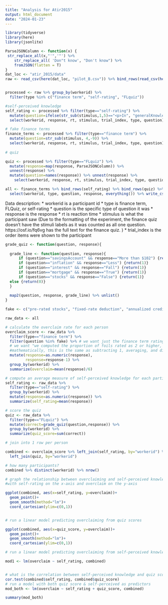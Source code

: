 ```yaml
---
title: "Analysis for Atir2015"
output: html_document
date: "2024-01-23"
---
```


```r
library(tidyverse)
library(here)
library(jsonlite)

ParseJSONColumn <- function(x) {
 str_replace_all(x,"'",'"') %>% 
    str_replace_all( 'Don"t know', "Don't know") %>% 
    fromJSON(flatten = T)
}
dat_loc <- "atir_2015/data"
raw <- read_csv(here(dat_loc, "pilot_B.csv")) %>% bind_rows(read_csv(here(dat_loc, "pilot_A.csv")))


processed <- raw %>% group_by(workerid) %>% 
  filter(type %in% c("finance term", "self-rating", "FLquiz"))

#self-perceived knowledge
self_rating <- processed %>% filter(type=="self-rating") %>% 
  mutate(question=ifelse(str_sub(stimulus,1,5)=="<p>In", "generalKnowledge", "compareAmerican")) %>% 
  select(workerid, response, rt, stimulus, trial_index, type, question)

# fake finance terms
finance_terms <- processed %>% filter(type=="finance term") %>% 
  mutate(question=str_sub(stimulus, 4,-9)) %>% 
  select(workerid, response, rt, stimulus, trial_index, type, question)
  
# quiz

quiz <- processed %>% filter(type=="FLquiz") %>% 
  mutate(response=map(response, ParseJSONColumn)) %>% 
  unnest(response) %>% 
  mutate(question=names(response)) %>% unnest(response) %>% 
    select(workerid, response, rt, stimulus, trial_index, type, question)

all <- finance_terms %>% bind_rows(self_rating) %>% bind_rows(quiz) %>% arrange(workerid) %>% 
  select(workerid, type, question, response, everything()) %>% write_csv(here(dat_loc, "pilot_data.csv"))
```

Data description:
* workerid is a participant id
* type is finance term, FLQuiz, or self-rating
* question is the specific type of question it was 
* response is the response
* rt is reaction time
* stimulus is what the participant saw (Due to the formatting of the experiment, the finance quiz doesn't have the stimuli labels as it was counted as all one question. https://osf.io/fq6vg has the full text for the finance quiz. )
* trial_index is the order items were shown to the participant 


```r
grade_quiz <- function(question, response){
  
  grade_line <- function(question, response){
      if (question=="savingsAccount" && response=="More than $102") {return(1)}
      if (question=="inflation" && response=="Less") {return(1)}
      if (question=="interest" && response=="Fall") {return(1)}
      if (question=="mortgage" && response=="True") {return(1)}
      if (question=="stocks" && response=="False") {return(1)}
  else {return(0)}
  }
  
  map2(question, response, grade_line) %>% unlist()
}

fake <- c("pre-rated stocks", "fixed-rate deduction", "annualized credit")

raw_data <- all 

# calculate the overclaim rate for each person
overclaim_score <- raw_data %>% 
  filter(type=="finance term") %>%
  filter(question %in% fake) %>% # we want just the finance term ratings for the fake terms 
  # we want "we computed the proportion of foils rated as 2 or higher, the proportion of foils rated as 3 or higher, and so on for 4, 5, 6, and 7, and then averaged these proportions"
  #mathematically, this is the same as subtracting 1, averaging, and dividing by 6
  mutate(response=as.numeric(response),
         response=response-1) %>% 
  group_by(workerid) %>% 
  summarize(overclaim=mean(response)/6)

# compute an average measure of self-perceived knowledge for each participant
self_rating <- raw_data %>% 
  filter(type=="self-rating") %>% 
  group_by(workerid) %>% 
  mutate(response=as.numeric(response)) %>% 
  summarize(self_rating=mean(response))

# score the quiz
quiz <- raw_data %>% 
  filter(type=="FLquiz") %>% 
  mutate(correct=grade_quiz(question,response)) %>% 
  group_by(workerid) %>% 
  summarize(quiz_score=sum(correct))

# join into 1 row per person

combined <- overclaim_score %>% left_join(self_rating, by="workerid") %>% 
  left_join(quiz, by="workerid")

```

```r
# how many participants?
combined %>% distinct(workerid) %>% nrow()

```

```r
# graph the relationship between overclaiming and self-perceived knowledge
#with self-rating on the x-axis and overclaim on the y-axis

ggplot(combined, aes(x=self_rating, y=overclaim))+
  geom_point()+
  geom_smooth(method="lm")+
  coord_cartesian(ylim=c(0,1))


# run a linear model predicting overclaiming from quiz scores

ggplot(combined, aes(x=quiz_score, y=overclaim))+
  geom_point()+
  geom_smooth(method="lm")+
  coord_cartesian(ylim=c(0,1))

```

```r

# run a linear model predicting overclaiming from self-perceived knowledge

mod1 <- lm(overclaim ~ self_rating, combined)


# what is the correlation between self-perceived knowledge and quiz score?
cor.test(combined$self_rating, combined$quiz_score)
# run a model with both quiz score & self-perceived as predictors
mod_both <- lm(overclaim ~ self_rating + quiz_score, combined)

summary(mod_both)

```

